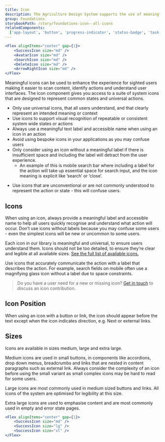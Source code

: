 ```yaml
---
title: Icon
description: The Agriculture Design System supports the use of meaningful and universal system icons that users understand. The icon component is used to apply our set of universal icons to more complex components of the system.
group: Foundations
storybookPath: /story/foundations-icon--all-icons
relatedComponents:
  ['app-layout', 'button', 'progress-indicator', 'status-badge', 'task-list']
---
```


```jsx live
<Flex alignItems="center" gap={1}>
	<SuccessIcon size="md" />
	<AvatarIcon size="md" />
	<SearchIcon size="md" />
	<DeleteIcon size="md" />
	<ArrowRightIcon size="md" />
</Flex>
```

Meaningful icons can be used to enhance the experience for sighted users making it easier to scan content, identify actions and understand user interfaces. The icon component gives you access to a suite of system icons that are designed to represent common states and universal actions.

<DoHeading />

- Only use universal icons, that all users understand, and that clearly represent an intended meaning or context
- Use icons to support visual recognition of repeatable or consistent system wide states or actions
- Always use a meaningful text label and accessible name when using an icon in an action
- Avoid using bespoke icons in your applications as you may confuse users
- Only consider using an icon without a meaningful label if there is insufficient space and including the label will detract from the user experience.
  - An example of this is mobile search bar where including a label for the action will take up essential space for search input, and the icon meaning is explicit like ’search’ or ’close’.

<DontHeading />

- Use icons that are unconventional or are not commonly understood to represent the action or state - this will confuse users.

## Icons

When using an icon, always provide a meaningful label and accessible name to help all users quickly recognise and understand what action will occur. Don’t use icons without labels because you may confuse some users - even the simplest icons will be new or uncommon to some users.

Each icon in our library is meaningful and universal, to ensure users understand them. Icons should not be too detailed, to ensure they’re clear and legible at all available sizes. [See the full list of available icons.](/foundations/icons)

Use icons that accurately communicate the action with a label that describes the action. For example, search fields on mobile often use a magnifying glass icon without a label due to space constraints.

> Do you have a user need for a new or missing icon? [Get in touch](/about) to discuss an icon contribution.

## Icon Position

When using an icon with a button or link, the icon should appear before the text except when the icon indicates direction, e.g. Next or external links.

## Sizes

Icons are available in sizes medium, large and extra large.

Medium icons are used in small buttons, in components like accordions, drop down menus, breadcrumbs and links that are nested in content paragraphs such as external link. Always consider the complexity of an icon before using the small variant as small complex icons may be hard to read for some users.

Large icons are most commonly used in medium sized buttons and links. All icons of the system are optimised for legibility at this size.

Extra large icons are used to emphasise content and are most commonly used in empty and error state pages.

```jsx live
<Flex alignItems="center" gap={1}>
	<SuccessIcon size="md" />
	<SuccessIcon size="lg" />
	<SuccessIcon size="xl" />
</Flex>
```
